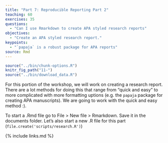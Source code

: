 ```yaml
---
title: "Part 7: Reproducible Reporting Part 2"
teaching: 60
exercises: 35
questions: 
  - "Can I use Rmarkdown to create APA styled research reports"
objectives: 
  - "Create an APA styled research report."
keypoints: 
  - "`papaja` is a robust package for APA reports"
source: Rmd
---
```


```r
source("../bin/chunk-options.R")
knitr_fig_path("11-")
source("../bin/download_data.R")
```

For this portion of the workshop, we will work on creating a research report. There are a lot methods for doing this that range from "quick and easy" to more complicated with more formatting uptions (e.g. the `papaja` package for creating APA manuscripts). We are going to work with the quick and easy method :).

To start a .Rmd file go to File > New file > Rmarkdown. Save it in the documents folder. Let's also start a new .R file for this part (`file.create('scripts/research.R')`)


{% include links.md %}
